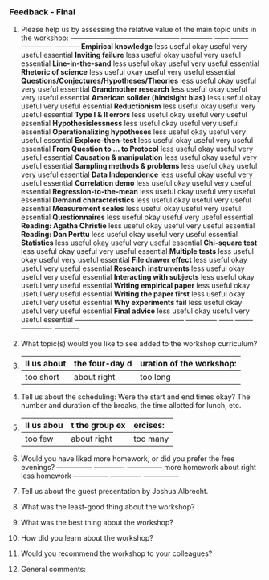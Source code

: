 

### Feedback - Final

1.  Please help us by assessing the relative value of the main topic
    units in the workshop:
      ----------------------------------------------- ------------- ------ -------- ------------- -----------
      **Empirical knowledge**                         less useful   okay   useful   very useful   essential
      **Inviting failure**                            less useful   okay   useful   very useful   essential
      **Line-in-the-sand**                            less useful   okay   useful   very useful   essential
      **Rhetoric of science**                         less useful   okay   useful   very useful   essential
      **Questions/Conjectures/Hypotheses/Theories**   less useful   okay   useful   very useful   essential
      **Grandmother research**                        less useful   okay   useful   very useful   essential
      **American solider (hindsight bias)**           less useful   okay   useful   very useful   essential
      **Reductionism**                                less useful   okay   useful   very useful   essential
      **Type I & II errors**                          less useful   okay   useful   very useful   essential
      **Hypothesislessness**                          less useful   okay   useful   very useful   essential
      **Operationalizing hypotheses**                 less useful   okay   useful   very useful   essential
      **Explore-then-test**                           less useful   okay   useful   very useful   essential
      **From Question to ... to Protocol**           less useful   okay   useful   very useful   essential
      **Causation & manipulation**                    less useful   okay   useful   very useful   essential
      **Sampling methods & problems**                 less useful   okay   useful   very useful   essential
      **Data Independence**                           less useful   okay   useful   very useful   essential
      **Correlation demo**                            less useful   okay   useful   very useful   essential
      **Regression-to-the-mean**                      less useful   okay   useful   very useful   essential
      **Demand characteristics**                      less useful   okay   useful   very useful   essential
      **Measurement scales**                          less useful   okay   useful   very useful   essential
      **Questionnaires**                              less useful   okay   useful   very useful   essential
      **Reading: Agatha Christie**                    less useful   okay   useful   very useful   essential
      **Reading: Dan Perttu**                         less useful   okay   useful   very useful   essential
      **Statistics**                                  less useful   okay   useful   very useful   essential
      **Chi-square test**                             less useful   okay   useful   very useful   essential
      **Multiple tests**                              less useful   okay   useful   very useful   essential
      **File drawer effect**                          less useful   okay   useful   very useful   essential
      **Research instruments**                        less useful   okay   useful   very useful   essential
      **Interacting with subjects**                   less useful   okay   useful   very useful   essential
      **Writing empirical paper**                     less useful   okay   useful   very useful   essential
      **Writing the paper first**                     less useful   okay   useful   very useful   essential
      **Why experiments fail**                        less useful   okay   useful   very useful   essential
      **Final advice**                                less useful   okay   useful   very useful   essential
      ----------------------------------------------- ------------- ------ -------- ------------- -----------
2.  What topic(s) would you like to see added to the workshop
    curriculum?
    
    
    
    
3.  Tell us about the four-day duration of the workshop:
      ----------- ------------- ----------
      too short   about right   too long
      ----------- ------------- ----------
4.  Tell us about the scheduling: Were the start and end times okay?
    The number and duration of the breaks, the time allotted for
    lunch, etc.
    
    
    
    
5.  Tell us about the group exercises:
      --------- ------------- ----------
      too few   about right   too many
      --------- ------------- ----------
6.  Would you have liked more homework, or did you prefer the free
    evenings?
      --------------- ------------- ---------------
      more homework   about right   less homework
      --------------- ------------- ---------------
7.  Tell us about the guest presentation by Joshua Albrecht.
    
    
    
    
8.  What was the least-good thing about the workshop?
    
    
    
    
9.  What was the best thing about the workshop?
    
    
    
    
10. How did you learn about the workshop?
    
    
    
    
11. Would you recommend the workshop to your colleagues?
    
    
    
    
12. General comments:
